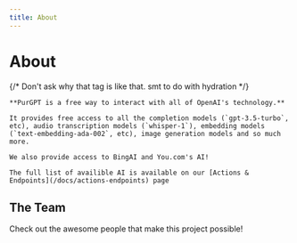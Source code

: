 ```yaml
---
title: About
---
```



# About

<div className="text-center">
  <pgfds> 
    {/* Don't ask why that tag is like that. smt to do with hydration */}

    **PurGPT is a free way to interact with all of OpenAI's technology.**

    It provides free access to all the completion models (`gpt-3.5-turbo`, etc), audio transcription models (`whisper-1`), embedding models (`text-embedding-ada-002`, etc), image generation models and so much more. 
    
    We also provide access to BingAI and You.com's AI!

    The full list of availible AI is available on our [Actions & Endpoints](/docs/actions-endpoints) page
  </pgfds>

  ## The Team

  <pgfds>
      Check out the awesome people that make this project possible!
  </pgfds>
</div>

<Team />
